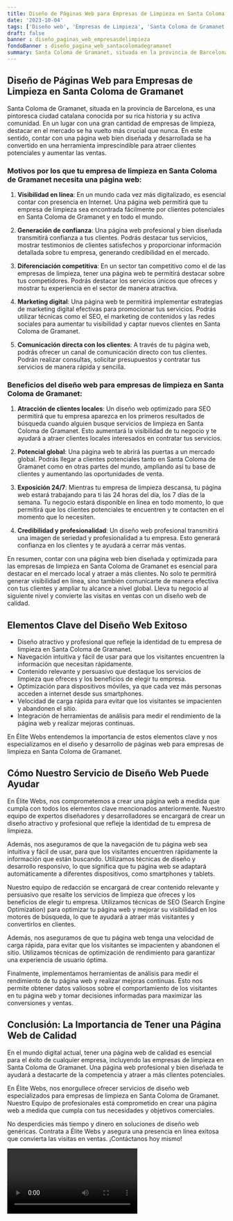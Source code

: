 ```yaml
---
title: Diseño de Páginas Web para Empresas de Limpieza en Santa Coloma de Gramanet
date: '2023-10-04'
tags: ['Diseño web', 'Empresas de Limpieza', 'Santa Coloma de Gramanet']
draft: false
banner : diseño_paginas_web_empresasdelimpieza
fondoBanner : diseño_pagina_web_santacolomadegramanet
summary: Santa Coloma de Gramanet, situada en la provincia de Barcelona, es una pintoresca ciudad catalana conocida por su rica historia y su activa comunidad. En un lugar con una gran cantidad de empresas de limpieza, destacar en el mercado se ha vuelto más crucial que nunca. En este sentido, contar con una página web bien diseñada y desarrollada se ha convertido en una herramienta imprescindible para atraer clientes potenciales y aumentar las ventas.
---
```


## **Diseño de Páginas Web para Empresas de Limpieza en Santa Coloma de Gramanet**

Santa Coloma de Gramanet, situada en la provincia de Barcelona, es una pintoresca ciudad catalana conocida por su rica historia y su activa comunidad. En un lugar con una gran cantidad de empresas de limpieza, destacar en el mercado se ha vuelto más crucial que nunca. En este sentido, contar con una página web bien diseñada y desarrollada se ha convertido en una herramienta imprescindible para atraer clientes potenciales y aumentar las ventas.

### **Motivos por los que tu empresa de limpieza en Santa Coloma de Gramanet necesita una página web:**

1. **Visibilidad en línea**: En un mundo cada vez más digitalizado, es esencial contar con presencia en Internet. Una página web permitirá que tu empresa de limpieza sea encontrada fácilmente por clientes potenciales en Santa Coloma de Gramanet y en todo el mundo.

2. **Generación de confianza**: Una página web profesional y bien diseñada transmitirá confianza a tus clientes. Podrás destacar tus servicios, mostrar testimonios de clientes satisfechos y proporcionar información detallada sobre tu empresa, generando credibilidad en el mercado.

3. **Diferenciación competitiva**: En un sector tan competitivo como el de las empresas de limpieza, tener una página web te permitirá destacar sobre tus competidores. Podrás destacar los servicios únicos que ofreces y mostrar tu experiencia en el sector de manera atractiva.

4. **Marketing digital**: Una página web te permitirá implementar estrategias de marketing digital efectivas para promocionar tus servicios. Podrás utilizar técnicas como el SEO, el marketing de contenidos y las redes sociales para aumentar tu visibilidad y captar nuevos clientes en Santa Coloma de Gramanet.

5. **Comunicación directa con los clientes**: A través de tu página web, podrás ofrecer un canal de comunicación directo con tus clientes. Podrán realizar consultas, solicitar presupuestos y contratar tus servicios de manera rápida y sencilla.

### **Beneficios del diseño web para empresas de limpieza en Santa Coloma de Gramanet:**

1. **Atracción de clientes locales**: Un diseño web optimizado para SEO permitirá que tu empresa aparezca en los primeros resultados de búsqueda cuando alguien busque servicios de limpieza en Santa Coloma de Gramanet. Esto aumentará la visibilidad de tu negocio y te ayudará a atraer clientes locales interesados en contratar tus servicios.

2. **Potencial global**: Una página web te abrirá las puertas a un mercado global. Podrás llegar a clientes potenciales tanto en Santa Coloma de Gramanet como en otras partes del mundo, ampliando así tu base de clientes y aumentando las oportunidades de venta.

3. **Exposición 24/7**: Mientras tu empresa de limpieza descansa, tu página web estará trabajando para ti las 24 horas del día, los 7 días de la semana. Tu negocio estará disponible en línea en todo momento, lo que permitirá que los clientes potenciales te encuentren y te contacten en el momento que lo necesiten.

4. **Credibilidad y profesionalidad**: Un diseño web profesional transmitirá una imagen de seriedad y profesionalidad a tu empresa. Esto generará confianza en los clientes y te ayudará a cerrar más ventas.

En resumen, contar con una página web bien diseñada y optimizada para las empresas de limpieza en Santa Coloma de Gramanet es esencial para destacar en el mercado local y atraer a más clientes. No solo te permitirá generar visibilidad en línea, sino también comunicarte de manera efectiva con tus clientes y ampliar tu alcance a nivel global. Lleva tu negocio al siguiente nivel y convierte las visitas en ventas con un diseño web de calidad.

<GifSeo />

<Cta />

## Elementos Clave del Diseño Web Exitoso

- Diseño atractivo y profesional que refleje la identidad de tu empresa de limpieza en Santa Coloma de Gramanet.
- Navegación intuitiva y fácil de usar para que los visitantes encuentren la información que necesitan rápidamente.
- Contenido relevante y persuasivo que destaque los servicios de limpieza que ofreces y los beneficios de elegir tu empresa.
- Optimización para dispositivos móviles, ya que cada vez más personas acceden a internet desde sus smartphones.
- Velocidad de carga rápida para evitar que los visitantes se impacienten y abandonen el sitio.
- Integración de herramientas de análisis para medir el rendimiento de la página web y realizar mejoras continuas.

En Élite Webs entendemos la importancia de estos elementos clave y nos especializamos en el diseño y desarrollo de páginas web para empresas de limpieza en Santa Coloma de Gramanet.

## Cómo Nuestro Servicio de Diseño Web Puede Ayudar

En Élite Webs, nos comprometemos a crear una página web a medida que cumpla con todos los elementos clave mencionados anteriormente. Nuestro equipo de expertos diseñadores y desarrolladores se encargará de crear un diseño atractivo y profesional que refleje la identidad de tu empresa de limpieza.

Además, nos aseguramos de que la navegación de tu página web sea intuitiva y fácil de usar, para que los visitantes encuentren rápidamente la información que están buscando. Utilizamos técnicas de diseño y desarrollo responsivo, lo que significa que tu página web se adaptará automáticamente a diferentes dispositivos, como smartphones y tablets.

Nuestro equipo de redacción se encargará de crear contenido relevante y persuasivo que resalte los servicios de limpieza que ofreces y los beneficios de elegir tu empresa. Utilizamos técnicas de SEO (Search Engine Optimization) para optimizar tu página web y mejorar su visibilidad en los motores de búsqueda, lo que te ayudará a atraer más visitantes y convertirlos en clientes.

Además, nos aseguramos de que tu página web tenga una velocidad de carga rápida, para evitar que los visitantes se impacienten y abandonen el sitio. Utilizamos técnicas de optimización de rendimiento para garantizar una experiencia de usuario óptima.

Finalmente, implementamos herramientas de análisis para medir el rendimiento de tu página web y realizar mejoras continuas. Esto nos permite obtener datos valiosos sobre el comportamiento de los visitantes en tu página web y tomar decisiones informadas para maximizar las conversiones y ventas.

## Conclusión: La Importancia de Tener una Página Web de Calidad

En el mundo digital actual, tener una página web de calidad es esencial para el éxito de cualquier empresa, incluyendo las empresas de limpieza en Santa Coloma de Gramanet. Una página web profesional y bien diseñada te ayudará a destacarte de la competencia y atraer a más clientes potenciales.

En Élite Webs, nos enorgullece ofrecer servicios de diseño web especializados para empresas de limpieza en Santa Coloma de Gramanet. Nuestro Equipo de profesionales está comprometido en crear una página web a medida que cumpla con tus necesidades y objetivos comerciales.

No desperdicies más tiempo y dinero en soluciones de diseño web genéricas. Contrata a Élite Webs y asegura una presencia en línea exitosa que convierta las visitas en ventas. ¡Contáctanos hoy mismo!

<Video />

<CtaBot job='Empresas de Limpieza' city='Santa Coloma de Gramanet'/>

<Gmaps query='Santa Coloma de Gramanet+españa+maps' />